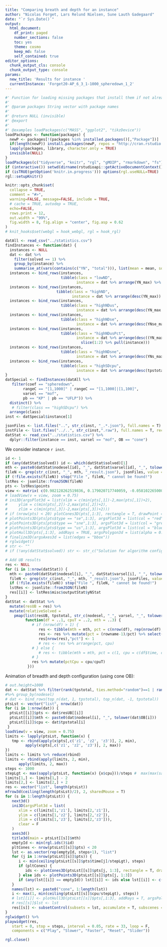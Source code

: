 ```yaml
---
title: "Comparing breath and depth for an instance"
author: "Nicolas Forget, Lars Relund Nielsen, Sune Lauth Gadegaard"
date: "`r Sys.Date()`"
output:
  html_document: 
    df_print: paged
    number_sections: false
    toc: yes
    theme: cosmo
    keep_md: false
    self_contained: true
editor_options: 
  chunk_output_cls: console
  chunk_output_type: console
params:
  new_title: 'Results for instance '
  currentInstance: 'Forget20-AP_6_3_1-1000_spheredown_1_2'
---
```

 
```r
#' Function for loading missing packages that install them if not already installed.
#'
#' @param packages String vector with package names
#'
#' @return NULL (invisible)
#' @export
#'
#' @examples loadPackages(c("MASS", "ggplot2", "tikzDevice"))
loadPackages <- function(packages) {
  newP <- packages[!(packages %in% installed.packages()[,"Package"])]
  if(length(newP)) install.packages(newP, repos = "http://cran.rstudio.com/")
  lapply(packages, library, character.only = TRUE)
  invisible(NULL)
}
loadPackages(c("tidyverse", "knitr", "rgl", "gMOIP", "rmarkdown", "fs"))
if (interactive()) setwd(dirname(rstudioapi::getActiveDocumentContext()$path))
if (isTRUE(getOption('knitr.in.progress'))) options(rgl.useNULL=TRUE)
rgl::setupKnitr()

knitr::opts_chunk$set(
  collapse = TRUE,
  comment = "#>",
  warning=FALSE, message=FALSE, include = TRUE, 
  # cache = TRUE, autodep = TRUE, 
  echo=FALSE,
  rows.print = 12,
  out.width = "99%", 
  fig.width = 8, fig.align = "center", fig.asp = 0.62
)
# knit_hooks$set(webgl = hook_webgl, rgl = hook_rgl)
```
 
 
```r
datAll <- read_csv("../statistics.csv")
findInstances <- function(dat) {
  instances <- NULL
  dat <- dat %>% 
    filter(solved == 1) %>% 
    group_by(instance) %>%
    summarise_at(vars(contains(c("YN", "total"))), list(mean = mean, sd = sd, max = max), na.rm = TRUE)
  instances <- bind_rows(instances, 
                         tibble(class = "lowND", 
                                instance = dat %>% arrange(YN_max) %>% slice(1:2) %>% pull(instance)))
  instances <- bind_rows(instances, 
                       tibble(class = "highND", 
                              instance = dat %>% arrange(desc(YN_max)) %>% slice(1:2) %>% pull(instance)))
  instances <- bind_rows(instances, 
                         tibble(class = "highNDus", 
                                instance = dat %>% arrange(desc(YN_max - YNs_max)) %>% slice(1:2) %>% pull(instance)))
  instances <- bind_rows(instances, 
                         tibble(class = "highNDse", 
                                instance = dat %>% arrange(desc(YNse_max)) %>% slice(1:2) %>% pull(instance)))
  instances <- bind_rows(instances, 
                         tibble(class = "highNDusPct", 
                                instance = dat %>% arrange(desc((YN_max - YNs_max)/YN_max)) %>% 
                                  slice(1:2) %>% pull(instance)))
  instances <- bind_rows(instances, 
                         tibble(class = "highNDsne", 
                                instance = dat %>% arrange(desc(YNs_max - YNse_max)) %>% slice(1:2) %>% pull(instance)))
  instances <- bind_rows(instances, 
                         tibble(class = "highSDcpu", 
                                instance = dat %>% arrange(desc(tpstotal_sd)) %>% slice(1:2) %>% pull(instance)))
}
datSpecial <- findInstances(datAll %>% 
   filter(coef == "spheredown", 
        rangeC == "[1,1000]" | rangeC == "[1,1000]|[1,100]", 
        varsel == "mof",
        pb == "KP" | pb == "UFLP")) %>% 
  distinct() %>% 
   # filter(class == "highSDcpu") %>% 
  arrange(class) 
inst <- datSpecial$instance[1]
```


```r
jsonFiles <- list.files("..", str_c(inst, "_.*.json"), full.names = T)
instFile <- list.files("../..", str_c(inst,".raw"), full.names = T, recursive = T)
datStat <- read_csv("../statistics.csv") %>% 
  dplyr::filter(instance == inst, varsel == "mof", OB == "cone")
```

We consider instance `r inst`.

```r
id <- 1
if (any(datStat$solved)) id <- which(datStat$solved)[1]
mth <- paste0(datStat$nodesel[id], "_", datStat$varsel[id], "_", tolower(datStat$OB[id]))
fileN <- grep(str_c(inst, "_", mth, "_result.json"), jsonFiles, value = T)
if (!file.exists(fileN)) stop("File ", fileN, " cannot be found!")
lstRes <- jsonlite::fromJSON(fileN)
pts <- lstRes$points
view <- matrix( c(0.982128262519836, 0.179020717740059, -0.0581022650003433, 0, -0.0678737983107567, 0.0489457845687866, -0.996492624282837, 0, -0.17554897069931, 0.982626855373383, 0.0602218806743622, 0, 0, 0, 0, 1), nc = 4)
# loadView(v = view, zoom = 0.75)
# ini3D(argsPlot3d = list(xlim = c(min(pts[,1])-2,max(pts[,1])+2),
#     ylim = c(min(pts[,2])-2,max(pts[,2])+2),
#     zlim = c(min(pts[,3])-2,max(pts[,3])+2)))
# if (nrow(pts) < 20) plotCones3D(pts[,1:3], rectangle = T, drawPoint = F, argsPolygon3d = list(alpha = 1, color = "lightblue"), drawLines = F)
# plotPoints3D(pts[pts$type == "se",1:3], argsPlot3d = list(col = "red"))
# plotPoints3D(pts[pts$type == "sne",1:3], argsPlot3d = list(col = "green"))
# plotPoints3D(pts[pts$type == "us",1:3], argsPlot3d = list(col = "blue"))
# plotHull3D(pts[,1:3], addRays = TRUE, argsPolygon3d = list(alpha = 0.25, color = "red"), useRGLBBox = TRUE)
# finalize3D(argsAxes3d = list(edges = "bbox"))
# rglwidget()
# str <- ""
# if (!any(datStat$solved)) str <- str_c("Solution for algorithm configuration ", mth, ".")
```

<!-- The nondominated set (`r nrow(pts)` points) is depicted using <span style="color:red">red</span> for supported extreme points, <span style="color:green">green</span> for supported non-extreme points and <span style="color:blue">blue</span> for unsupported points. The convex hull of the nondominated set is depicted by the light red surface and the dominance cones in lightblue. -->

```r
# Add UB results
res <- NULL
for (i in 1:nrow(datStat)) {
  mth <- paste0(datStat$nodesel[i], "_", datStat$varsel[i], "_", tolower(datStat$OB[i]))
  fileN <- grep(str_c(inst, "_", mth, "_result.json"), jsonFiles, value = T)
  if (!file.exists(fileN)) stop("File ", fileN, " cannot be found!")
  lstRes <- jsonlite::fromJSON(fileN)
  res[[i]] <- lstRes$misc$outputStat$yNStat
}
datStat <- datStat %>%
  mutate(resUB = res) %>%
  mutate(relativeSolved =
    pmap(list(resUB, tpstotal, str_c(nodesel, "_", varsel, "_", tolower(OB))),
         function(df = ..1, cpuT = ..2, mth = ..3) {
            # if (nrow(df) > 1) {
               res <- tibble(mth = mth, pct = c(nrow(df), rep(nrow(df), nrow(df)), nrow(df)), cpu = c(0, df$time, cpuT), rowname = 1:(nrow(df)+2))
               res <- res %>% mutate(pct = (rowname-1)/pct) %>% select(-rowname)
               res[nrow(res),"pct"] <- 1
               # res <- res %>% arrange(pct, cpu)
            # } else {
               # res <- tibble(mth = mth, pct = c(1, cpu = c(df$time, cpuT), rowname = 1:2)
            # }
            res %>% mutate(pctCpu = cpu/cpuT)
          }))
```

Animation of breadth and depth configuration (using cone OB):

```r
# out.height=1000
dat <- datStat %>% filter(rank(tpstotal, ties.method="random")==1 | rank(tpstotal, ties.method="random")==n())
#%>% group_by(nodesel) 
# dat <- bind_rows(top_n(dat, 1, tpstotal), top_n(dat, -1, tpstotal))   
ptsLst <- vector("list", nrow(dat))
for (i in 1:nrow(dat)) {
  ptsLst[[i]]$pts <- dat$resUB[[i]]
  ptsLst[[i]]$mth <- paste0(dat$nodesel[i], "_", tolower(dat$OB[i]))
  ptsLst[[i]]$cpu <- dat$tpstotal[i]
 }
loadView(v = view, zoom = 0.75)
limits <- lapply(ptsLst, function(x) {
   tmp <- rbind(apply(x$pts[,c('z1', 'z2', 'z3')], 2, min),
         apply(x$pts[,c('z1', 'z2', 'z3')], 2, max))
})
limits <- limits %>% reduce(rbind)
limits <- rbind(apply(limits, 2, min),
      apply(limits, 2, max))
steps <- 1000
stepLgt <- max(sapply(ptsLst, function(x) {x$cpu}))/steps #  max(max(sapply(ptsLst, function(x) {max(x[,'time'])})))/steps
limits[1,] <- limits[1,] - 2
limits[2,] <- limits[2,] + 2
res <- vector("list", length(ptsLst))
mfrow3d(ceiling(length(ptsLst)/2), 2, sharedMouse = T)
for (s in 1:length(ptsLst)) {
   next3d()
   ini3D(argsPlot3d = list(
      xlim = c(limits[1,'z1'], limits[2,'z1']),
      ylim = c(limits[1,'z2'], limits[2,'z2']),
      zlim = c(limits[1,'z3'], limits[2,'z3'])),
      clear = F
   )
   axes3d()
   title3d(main = ptsLst[[s]]$mth)
   emptyId <- min(rgl.ids()$id)
   pltCones <- nrow(ptsLst[[s]]$pts) < 20
   lst <- as.vector(rep(emptyId, steps+1), "list")
   for (j in 1:nrow(ptsLst[[s]]$pts)) {
      i <- min(ceiling(ptsLst[[s]]$pts$time[j]/stepLgt), steps)
      if (pltCones) {
         ids <- plotCones3D(ptsLst[[s]]$pts[j, 1:3], rectangle = T, drawPoint = T, argsPolygon3d = list(alpha = 1, color = "blue"), drawLines = T)
      } else ids <- plotPoints3D(ptsLst[[s]]$pts[j, 1:3])
      if (any(lst[[i]] == emptyId)) lst[[i]] <- ids else lst[[i]] <- c(lst[[i]], ids)
   }
   names(lst) <- paste0("cone", 1:length(lst))
   i <- max(1, min(ceiling(ptsLst[[s]]$cpu/stepLgt), steps))
   # lst[[i]] <- plotHull3D(ptsLst[[s]]$pts[,1:3], addRays = T, argsPolygon3d = list(alpha = 0.25, color = "red"), useRGLBBox = TRUE)$ids
   # res[[s]]$lst <- lst
   res[[s]] <- subsetControl(subsets = lst, accumulate = T, subscenes = subsceneInfo()$id)
}
rglwidget() %>%
playwidget(res,
   start = 0, stop = steps, interval = 0.05, rate = 33, loop = F,
   components = c("Play", "Slower", "Faster", "Reset", "Slider"))
```

```r
rgl.close()
```

<br/>



 
 
